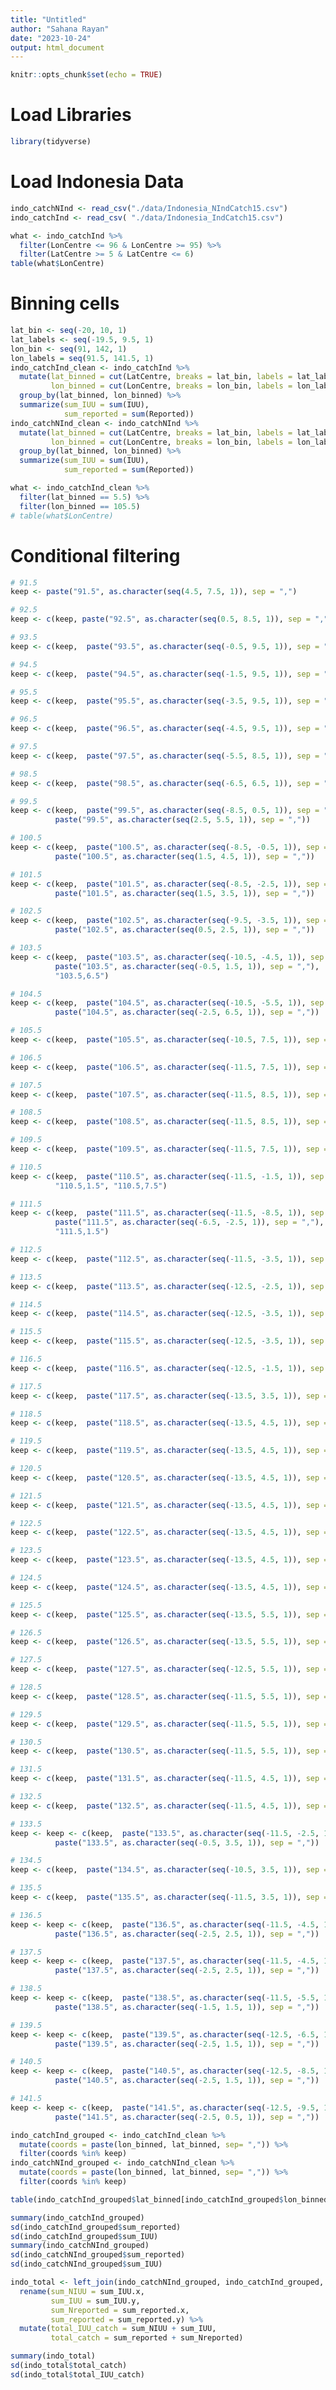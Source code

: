 ```yaml
---
title: "Untitled"
author: "Sahana Rayan"
date: "2023-10-24"
output: html_document
---
```


```r
knitr::opts_chunk$set(echo = TRUE)
```

# Load Libraries

```r
library(tidyverse)
```


# Load Indonesia Data

```r
indo_catchNInd <- read_csv("./data/Indonesia_NIndCatch15.csv")
indo_catchInd <- read_csv( "./data/Indonesia_IndCatch15.csv")
```


```r
what <- indo_catchInd %>% 
  filter(LonCentre <= 96 & LonCentre >= 95) %>% 
  filter(LatCentre >= 5 & LatCentre <= 6)
table(what$LonCentre)
```


# Binning cells

```r
lat_bin <- seq(-20, 10, 1)
lat_labels <- seq(-19.5, 9.5, 1)
lon_bin <- seq(91, 142, 1)
lon_labels = seq(91.5, 141.5, 1)
indo_catchInd_clean <- indo_catchInd %>% 
  mutate(lat_binned = cut(LatCentre, breaks = lat_bin, labels = lat_labels),
         lon_binned = cut(LonCentre, breaks = lon_bin, labels = lon_labels)) %>% 
  group_by(lat_binned, lon_binned) %>% 
  summarize(sum_IUU = sum(IUU),
            sum_reported = sum(Reported))
indo_catchNInd_clean <- indo_catchNInd %>% 
  mutate(lat_binned = cut(LatCentre, breaks = lat_bin, labels = lat_labels),
         lon_binned = cut(LonCentre, breaks = lon_bin, labels = lon_labels)) %>% 
  group_by(lat_binned, lon_binned) %>% 
  summarize(sum_IUU = sum(IUU),
            sum_reported = sum(Reported))
```


```r
what <- indo_catchInd_clean %>% 
  filter(lat_binned == 5.5) %>% 
  filter(lon_binned == 105.5)
# table(what$LonCentre)
```


# Conditional filtering

```r
# 91.5
keep <- paste("91.5", as.character(seq(4.5, 7.5, 1)), sep = ",")

# 92.5
keep <- c(keep, paste("92.5", as.character(seq(0.5, 8.5, 1)), sep = ",") )

# 93.5
keep <- c(keep,  paste("93.5", as.character(seq(-0.5, 9.5, 1)), sep = ","))

# 94.5
keep <- c(keep,  paste("94.5", as.character(seq(-1.5, 9.5, 1)), sep = ","))

# 95.5
keep <- c(keep,  paste("95.5", as.character(seq(-3.5, 9.5, 1)), sep = ","))

# 96.5
keep <- c(keep,  paste("96.5", as.character(seq(-4.5, 9.5, 1)), sep = ","))

# 97.5
keep <- c(keep,  paste("97.5", as.character(seq(-5.5, 8.5, 1)), sep = ","))

# 98.5
keep <- c(keep,  paste("98.5", as.character(seq(-6.5, 6.5, 1)), sep = ","))

# 99.5
keep <- c(keep,  paste("99.5", as.character(seq(-8.5, 0.5, 1)), sep = ","), 
          paste("99.5", as.character(seq(2.5, 5.5, 1)), sep = ","))

```

```r
# 100.5
keep <- c(keep,  paste("100.5", as.character(seq(-8.5, -0.5, 1)), sep = ","), 
          paste("100.5", as.character(seq(1.5, 4.5, 1)), sep = ","))

# 101.5
keep <- c(keep,  paste("101.5", as.character(seq(-8.5, -2.5, 1)), sep = ","), 
          paste("101.5", as.character(seq(1.5, 3.5, 1)), sep = ","))

# 102.5
keep <- c(keep,  paste("102.5", as.character(seq(-9.5, -3.5, 1)), sep = ","), 
          paste("102.5", as.character(seq(0.5, 2.5, 1)), sep = ","))

# 103.5
keep <- c(keep,  paste("103.5", as.character(seq(-10.5, -4.5, 1)), sep = ","), 
          paste("103.5", as.character(seq(-0.5, 1.5, 1)), sep = ","),
          "103.5,6.5")

# 104.5
keep <- c(keep,  paste("104.5", as.character(seq(-10.5, -5.5, 1)), sep = ","), 
          paste("104.5", as.character(seq(-2.5, 6.5, 1)), sep = ","))

# 105.5
keep <- c(keep,  paste("105.5", as.character(seq(-10.5, 7.5, 1)), sep = ","))

# 106.5
keep <- c(keep,  paste("106.5", as.character(seq(-11.5, 7.5, 1)), sep = ","))

# 107.5
keep <- c(keep,  paste("107.5", as.character(seq(-11.5, 8.5, 1)), sep = ","))

# 108.5
keep <- c(keep,  paste("108.5", as.character(seq(-11.5, 8.5, 1)), sep = ","))

# 109.5
keep <- c(keep,  paste("109.5", as.character(seq(-11.5, 7.5, 1)), sep = ","))
```

```r
# 110.5
keep <- c(keep,  paste("110.5", as.character(seq(-11.5, -1.5, 1)), sep = ","),
          "110.5,1.5", "110.5,7.5")

# 111.5
keep <- c(keep,  paste("111.5", as.character(seq(-11.5, -8.5, 1)), sep = ","),
          paste("111.5", as.character(seq(-6.5, -2.5, 1)), sep = ","),
          "111.5,1.5")

# 112.5
keep <- c(keep,  paste("112.5", as.character(seq(-11.5, -3.5, 1)), sep = ","))

# 113.5
keep <- c(keep,  paste("113.5", as.character(seq(-12.5, -2.5, 1)), sep = ","))

# 114.5
keep <- c(keep,  paste("114.5", as.character(seq(-12.5, -3.5, 1)), sep = ","))

# 115.5
keep <- c(keep,  paste("115.5", as.character(seq(-12.5, -3.5, 1)), sep = ","))

# 116.5
keep <- c(keep,  paste("116.5", as.character(seq(-12.5, -1.5, 1)), sep = ","))

# 117.5
keep <- c(keep,  paste("117.5", as.character(seq(-13.5, 3.5, 1)), sep = ","))

# 118.5
keep <- c(keep,  paste("118.5", as.character(seq(-13.5, 4.5, 1)), sep = ","))

# 119.5
keep <- c(keep,  paste("119.5", as.character(seq(-13.5, 4.5, 1)), sep = ","))

```


```r
# 120.5
keep <- c(keep,  paste("120.5", as.character(seq(-13.5, 4.5, 1)), sep = ","))

# 121.5
keep <- c(keep,  paste("121.5", as.character(seq(-13.5, 4.5, 1)), sep = ","))

# 122.5
keep <- c(keep,  paste("122.5", as.character(seq(-13.5, 4.5, 1)), sep = ","))

# 123.5
keep <- c(keep,  paste("123.5", as.character(seq(-13.5, 4.5, 1)), sep = ","))

# 124.5
keep <- c(keep,  paste("124.5", as.character(seq(-13.5, 4.5, 1)), sep = ","))

# 125.5
keep <- c(keep,  paste("125.5", as.character(seq(-13.5, 5.5, 1)), sep = ","))

# 126.5
keep <- c(keep,  paste("126.5", as.character(seq(-13.5, 5.5, 1)), sep = ","))

# 127.5
keep <- c(keep,  paste("127.5", as.character(seq(-12.5, 5.5, 1)), sep = ","))

# 128.5
keep <- c(keep,  paste("128.5", as.character(seq(-11.5, 5.5, 1)), sep = ","))

# 129.5
keep <- c(keep,  paste("129.5", as.character(seq(-11.5, 5.5, 1)), sep = ","))
```

```r
# 130.5
keep <- c(keep,  paste("130.5", as.character(seq(-11.5, 5.5, 1)), sep = ","))

# 131.5
keep <- c(keep,  paste("131.5", as.character(seq(-11.5, 4.5, 1)), sep = ","))

# 132.5
keep <- c(keep,  paste("132.5", as.character(seq(-11.5, 4.5, 1)), sep = ","))

# 133.5
keep <- keep <- c(keep,  paste("133.5", as.character(seq(-11.5, -2.5, 1)), sep = ","), 
          paste("133.5", as.character(seq(-0.5, 3.5, 1)), sep = ","))

# 134.5
keep <- c(keep,  paste("134.5", as.character(seq(-10.5, 3.5, 1)), sep = ","))

# 135.5
keep <- c(keep,  paste("135.5", as.character(seq(-11.5, 3.5, 1)), sep = ","))

# 136.5
keep <- keep <- c(keep,  paste("136.5", as.character(seq(-11.5, -4.5, 1)), sep = ","), 
          paste("136.5", as.character(seq(-2.5, 2.5, 1)), sep = ","))

# 137.5
keep <- keep <- c(keep,  paste("137.5", as.character(seq(-11.5, -4.5, 1)), sep = ","), 
          paste("137.5", as.character(seq(-2.5, 2.5, 1)), sep = ","))

# 138.5
keep <- keep <- c(keep,  paste("138.5", as.character(seq(-11.5, -5.5, 1)), sep = ","), 
          paste("138.5", as.character(seq(-1.5, 1.5, 1)), sep = ","))

# 139.5
keep <- keep <- c(keep,  paste("139.5", as.character(seq(-12.5, -6.5, 1)), sep = ","), 
          paste("139.5", as.character(seq(-2.5, 1.5, 1)), sep = ","))
```

```r
# 140.5
keep <- keep <- c(keep,  paste("140.5", as.character(seq(-12.5, -8.5, 1)), sep = ","), 
          paste("140.5", as.character(seq(-2.5, 1.5, 1)), sep = ","))

# 141.5
keep <- keep <- c(keep,  paste("141.5", as.character(seq(-12.5, -9.5, 1)), sep = ","), 
          paste("141.5", as.character(seq(-2.5, 0.5, 1)), sep = ","))
```






```r
indo_catchInd_grouped <- indo_catchInd_clean %>% 
  mutate(coords = paste(lon_binned, lat_binned, sep= ",")) %>% 
  filter(coords %in% keep)
indo_catchNInd_grouped <- indo_catchNInd_clean %>% 
  mutate(coords = paste(lon_binned, lat_binned, sep= ",")) %>% 
  filter(coords %in% keep)
```



```r
table(indo_catchInd_grouped$lat_binned[indo_catchInd_grouped$lon_binned == 141.5])
```



```r
summary(indo_catchInd_grouped)
sd(indo_catchInd_grouped$sum_reported)
sd(indo_catchInd_grouped$sum_IUU)
summary(indo_catchNInd_grouped)
sd(indo_catchNInd_grouped$sum_reported)
sd(indo_catchNInd_grouped$sum_IUU)
```


```r
indo_total <- left_join(indo_catchNInd_grouped, indo_catchInd_grouped, by = join_by(coords)) %>% 
  rename(sum_NIUU = sum_IUU.x,
         sum_IUU = sum_IUU.y,
         sum_Nreported = sum_reported.x,
         sum_reported = sum_reported.y) %>% 
  mutate(total_IUU_catch = sum_NIUU + sum_IUU,
         total_catch = sum_reported + sum_Nreported)
```


```r
summary(indo_total)
sd(indo_total$total_catch)
sd(indo_total$total_IUU_catch)
```









